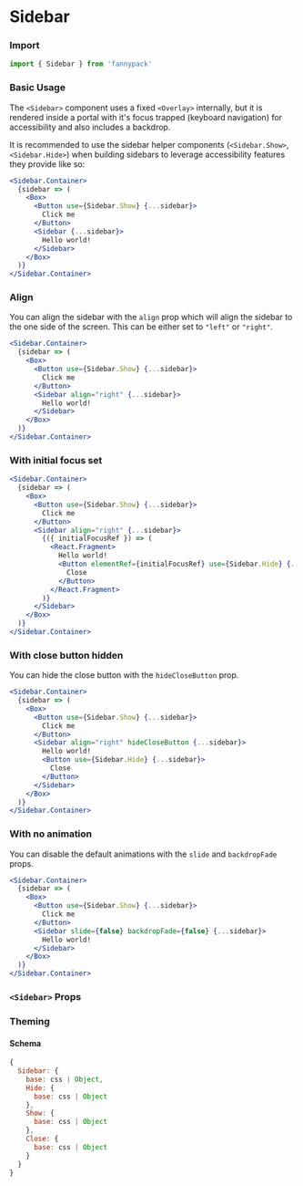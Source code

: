 
# Sidebar

### Import

```jsx
import { Sidebar } from 'fannypack'
```

### Basic Usage

The `<Sidebar>` component uses a fixed `<Overlay>` internally, but it is rendered inside a portal with it's focus trapped (keyboard navigation) for accessibility and also includes a backdrop.

It is recommended to use the sidebar helper components (`<Sidebar.Show>`, `<Sidebar.Hide>`) when building sidebars to leverage accessibility features they provide like so:

```.jsx
<Sidebar.Container>
  {sidebar => (
    <Box>
      <Button use={Sidebar.Show} {...sidebar}>
        Click me
      </Button>
      <Sidebar {...sidebar}>
        Hello world!
      </Sidebar>
    </Box>
  )}
</Sidebar.Container>
```

### Align

You can align the sidebar with the `align` prop which will align the sidebar to the one side of the screen. This can be either set to `"left"` or `"right"`.

```.jsx
<Sidebar.Container>
  {sidebar => (
    <Box>
      <Button use={Sidebar.Show} {...sidebar}>
        Click me
      </Button>
      <Sidebar align="right" {...sidebar}>
        Hello world!
      </Sidebar>
    </Box>
  )}
</Sidebar.Container>
```

### With initial focus set

```.jsx
<Sidebar.Container>
  {sidebar => (
    <Box>
      <Button use={Sidebar.Show} {...sidebar}>
        Click me
      </Button>
      <Sidebar align="right" {...sidebar}>
        {({ initialFocusRef }) => (
          <React.Fragment>
            Hello world!
            <Button elementRef={initialFocusRef} use={Sidebar.Hide} {...sidebar}>
              Close
            </Button>
          </React.Fragment>
        )}
      </Sidebar>
    </Box>
  )}
</Sidebar.Container>
```

### With close button hidden

You can hide the close button with the `hideCloseButton` prop.

```.jsx
<Sidebar.Container>
  {sidebar => (
    <Box>
      <Button use={Sidebar.Show} {...sidebar}>
        Click me
      </Button>
      <Sidebar align="right" hideCloseButton {...sidebar}>
        Hello world!
        <Button use={Sidebar.Hide} {...sidebar}>
          Close
        </Button>
      </Sidebar>
    </Box>
  )}
</Sidebar.Container>
```

### With no animation

You can disable the default animations with the `slide` and `backdropFade` props.

```.jsx
<Sidebar.Container>
  {sidebar => (
    <Box>
      <Button use={Sidebar.Show} {...sidebar}>
        Click me
      </Button>
      <Sidebar slide={false} backdropFade={false} {...sidebar}>
        Hello world!
      </Sidebar>
    </Box>
  )}
</Sidebar.Container>
```

### `<Sidebar>` Props

<PropsTable component={Sidebar} />

### Theming

#### Schema

```jsx
{
  Sidebar: {
    base: css | Object,
    Hide: {
      base: css | Object
    },
    Show: {
      base: css | Object
    },
    Close: {
      base: css | Object
    }
  }
}
```

